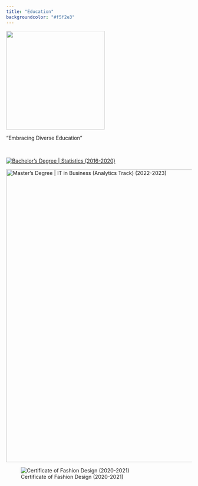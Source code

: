 ```yaml
---
title: "Education"
backgroundcolor: "#f5f2e3"
---
```


![](bk.gif){fig-align="center" width="267"}

"Embracing Diverse Education"

 

::: {layout-ncol="2" layout-valign="bottom" caption-pos="center"}
[![Bachelor's Degree \| Statistics (2016-2020)](SWUFE.png)](https://github.com/zhufy3/Applied-Statistical-Analysis-on-Stock-Market)

[![Master's Degree \| IT in Business (Analytics Track) (2022-2023)](SMU.jpg){width="793"}](https://github.com/zhufy3/ED-Outcome-Prediction-with-Machine-Learning)
:::

![Certificate of Fashion Design (2020-2021)](BIFT.jpeg){caption="center" fig-align="center"}
